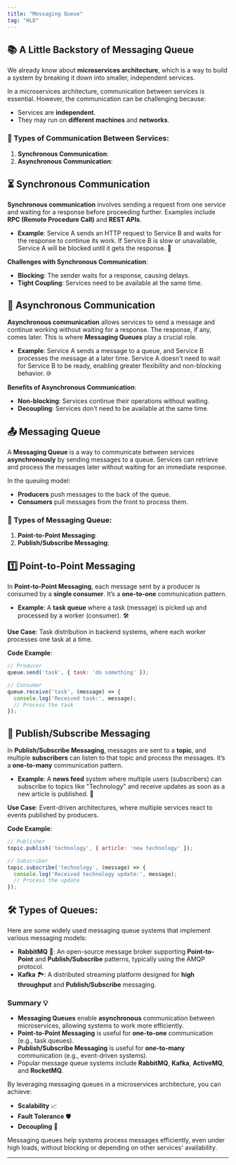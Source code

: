 ```yaml
---
title: "Messaging Queue"
tag: "HLD"
---
```


## 📚 A Little Backstory of Messaging Queue

We already know about **microservices architecture**, which is a way to build a system by breaking it down into smaller, independent services. 

<MDXImage src="/png/hld/microservice-architecture.png" alt="Microservices" />

In a microservices architecture, communication between services is essential. However, the communication can be challenging because:
- Services are **independent**.
- They may run on **different machines** and **networks**.

### 🔄 Types of Communication Between Services:

1. **Synchronous Communication**:
2. **Asynchronous Communication**:


## ⏳ Synchronous Communication

**Synchronous communication** involves sending a request from one service and waiting for a response before proceeding further. Examples include **RPC (Remote Procedure Call)** and **REST APIs**.

- **Example**: Service A sends an HTTP request to Service B and waits for the response to continue its work. If Service B is slow or unavailable, Service A will be blocked until it gets the response. 🚧

**Challenges with Synchronous Communication**:
- **Blocking**: The sender waits for a response, causing delays.
- **Tight Coupling**: Services need to be available at the same time.


## 🔄 Asynchronous Communication

**Asynchronous communication** allows services to send a message and continue working without waiting for a response. The response, if any, comes later. This is where **Messaging Queues** play a crucial role. 

- **Example**: Service A sends a message to a queue, and Service B processes the message at a later time. Service A doesn't need to wait for Service B to be ready, enabling greater flexibility and non-blocking behavior. 🌐

**Benefits of Asynchronous Communication**:
- **Non-blocking**: Services continue their operations without waiting.
- **Decoupling**: Services don’t need to be available at the same time.

## 📤 Messaging Queue

A **Messaging Queue** is a way to communicate between services **asynchronously** by sending messages to a queue. Services can retrieve and process the messages later without waiting for an immediate response.

In the queuing model:
- **Producers** push messages to the back of the queue.
- **Consumers** pull messages from the front to process them.

<MDXImage src="/png/hld/message-queue.png" alt="Messaging Queue" />

### 📩 Types of Messaging Queue:

1. **Point-to-Point Messaging**:
2. **Publish/Subscribe Messaging**:

## 1️⃣ Point-to-Point Messaging

In **Point-to-Point Messaging**, each message sent by a producer is consumed by a **single consumer**. It’s a **one-to-one** communication pattern.

- **Example**: A **task queue** where a task (message) is picked up and processed by a worker (consumer). 🛠️
  
**Use Case**: Task distribution in backend systems, where each worker processes one task at a time.

**Code Example**:
```javascript
// Producer
queue.send('task', { task: 'do something' });

// Consumer
queue.receive('task', (message) => {
  console.log('Received task:', message);
  // Process the task
});
```

## 📢 Publish/Subscribe Messaging

In **Publish/Subscribe Messaging**, messages are sent to a **topic**, and multiple **subscribers** can listen to that topic and process the messages. It’s a **one-to-many** communication pattern.

- **Example**: A **news feed** system where multiple users (subscribers) can subscribe to topics like "Technology" and receive updates as soon as a new article is published. 📡

**Use Case**: Event-driven architectures, where multiple services react to events published by producers.

**Code Example**:
```javascript
// Publisher
topic.publish('technology', { article: 'new technology' });

// Subscriber
topic.subscribe('technology', (message) => {
  console.log('Received technology update:', message);
  // Process the update
});
```

## 🛠️ Types of Queues:

Here are some widely used messaging queue systems that implement various messaging models:

- **RabbitMQ** 🐰: An open-source message broker supporting **Point-to-Point** and **Publish/Subscribe** patterns, typically using the AMQP protocol.
- **Kafka** 🏞️: A distributed streaming platform designed for **high throughput** and **Publish/Subscribe** messaging. 

### Summary 💡

- **Messaging Queues** enable **asynchronous** communication between microservices, allowing systems to work more efficiently.
- **Point-to-Point Messaging** is useful for **one-to-one** communication (e.g., task queues).
- **Publish/Subscribe Messaging** is useful for **one-to-many** communication (e.g., event-driven systems).
- Popular message queue systems include **RabbitMQ**, **Kafka**, **ActiveMQ**, and **RocketMQ**.

By leveraging messaging queues in a microservices architecture, you can achieve:
- **Scalability** 📈
- **Fault Tolerance** 🛡️
- **Decoupling** 🔄

Messaging queues help systems process messages efficiently, even under high loads, without blocking or depending on other services' availability.

---